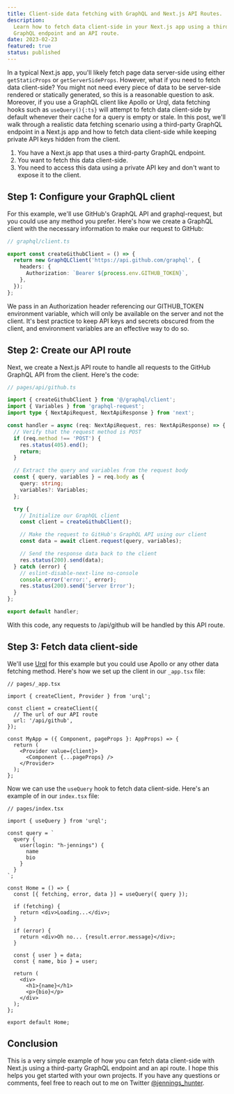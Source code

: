 ```yaml
---
title: Client-side data fetching with GraphQL and Next.js API Routes.
description:
  Learn how to fetch data client-side in your Next.js app using a third-party
  GraphQL endpoint and an API route.
date: 2023-02-23
featured: true
status: published
---
```


In a typical Next.js app, you'll likely fetch page data server-side using either
`getStaticProps` or `getServerSideProps`. However, what if you need to fetch
data client-side? You might not need every piece of data to be server-side
rendered or statically generated, so this is a reasonable question to ask.
Moreover, if you use a GraphQL client like Apollo or Urql, data fetching hooks
such as `useQuery(){:ts}` will attempt to fetch data client-side by default
whenever their cache for a query is empty or stale. In this post, we'll walk
through a realistic data fetching scenario using a third-party GraphQL endpoint
in a Next.js app and how to fetch data client-side while keeping private API
keys hidden from the client.

1. You have a Next.js app that uses a third-party GraphQL endpoint.
2. You want to fetch this data client-side.
3. You need to access this data using a private API key and don't want to expose
   it to the client.

## Step 1: Configure your GraphQL client

For this example, we'll use GitHub's GraphQL API and graphql-request, but you
could use any method you prefer. Here's how we create a GraphQL client with the
necessary information to make our request to GitHub:

```ts
// graphql/client.ts

export const createGithubClient = () => {
  return new GraphQLClient('https://api.github.com/graphql', {
    headers: {
      Authorization: `Bearer ${process.env.GITHUB_TOKEN}`,
    },
  });
};
```

We pass in an Authorization header referencing our GITHUB_TOKEN environment
variable, which will only be available on the server and not the client. It's
best practice to keep API keys and secrets obscured from the client, and
environment variables are an effective way to do so.

## Step 2: Create our API route

Next, we create a Next.js API route to handle all requests to the GitHub GraphQL
API from the client. Here's the code:

```ts
// pages/api/github.ts

import { createGithubClient } from '@/graphql/client';
import { Variables } from 'graphql-request';
import type { NextApiRequest, NextApiResponse } from 'next';

const handler = async (req: NextApiRequest, res: NextApiResponse) => {
  // Verify that the request method is POST
  if (req.method !== 'POST') {
    res.status(405).end();
    return;
  }

  // Extract the query and variables from the request body
  const { query, variables } = req.body as {
    query: string;
    variables?: Variables;
  };

  try {
    // Initialize our GraphQL client
    const client = createGithubClient();

    // Make the request to GitHub's GraphQL API using our client
    const data = await client.request(query, variables);

    // Send the response data back to the client
    res.status(200).send(data);
  } catch (error) {
    // eslint-disable-next-line no-console
    console.error('error:', error);
    res.status(200).send('Server Error');
  }
};

export default handler;
```

With this code, any requests to /api/github will be handled by this API route.

## Step 3: Fetch data client-side

We'll use [Urql](https://formidable.com/open-source/urql/) for this example but
you could use Apollo or any other data fetching method. Here's how we set up the
client in our `_app.tsx` file:

```tsx
// pages/_app.tsx

import { createClient, Provider } from 'urql';

const client = createClient({
  // The url of our API route
  url: '/api/github',
});

const MyApp = ({ Component, pageProps }: AppProps) => {
  return (
    <Provider value={client}>
      <Component {...pageProps} />
    </Provider>
  );
};
```

Now we can use the `useQuery` hook to fetch data client-side. Here's an example
of in our `index.tsx` file:

```tsx
// pages/index.tsx

import { useQuery } from 'urql';

const query = `
  query { 
    user(login: "h-jennings") {
      name
      bio
    }
  }
`;

const Home = () => {
  const [{ fetching, error, data }] = useQuery({ query });

  if (fetching) {
    return <div>Loading...</div>;
  }

  if (error) {
    return <div>Oh no... {result.error.message}</div>;
  }

  const { user } = data;
  const { name, bio } = user;

  return (
    <div>
      <h1>{name}</h1>
      <p>{bio}</p>
    </div>
  );
};

export default Home;
```

## Conclusion

This is a very simple example of how you can fetch data client-side with Next.js
using a third-party GraphQL endpoint and an api route. I hope this helps you get
started with your own projects. If you have any questions or comments, feel free
to reach out to me on Twitter
[@jennings_hunter](https://twitter.com/jennings_hunter).
